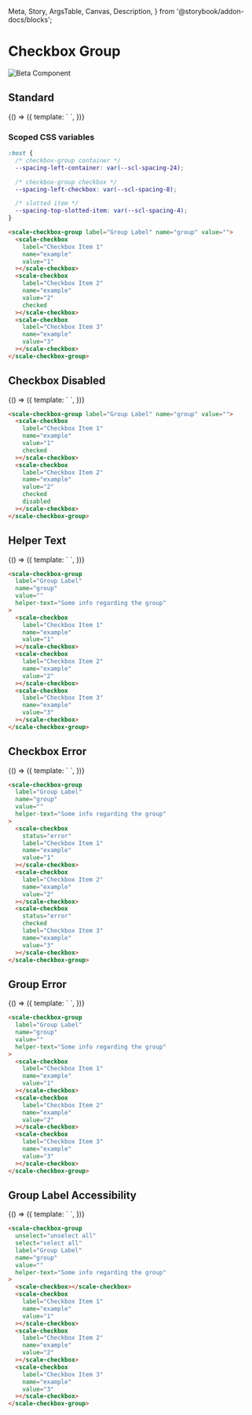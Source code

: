   Meta,
  Story,
  ArgsTable,
  Canvas,
  Description,
} from '@storybook/addon-docs/blocks';

<Meta
  title="Beta Components/Checkbox Group"
  component={ScaleCheckboxGroup}
  argTypes={{}}
/>

<div
  style={{
    display: 'inline-flex',
    alignItems: 'center',
    justifyContent: 'space-between',
    width: '100%',
  }}
>
  <h1>Checkbox Group</h1>
  <img src="assets/beta.png" alt="Beta Component" />
</div>

## Standard

<Canvas withSource="none">
  <Story name="Standard" args={{}}>
    {() => ({
      template: `
        <scale-checkbox-group label="Group Label" name="group" value="">
          <scale-checkbox  label="Checkbox Item 1" name="example" value="1"></scale-checkbox>
          <scale-checkbox  label="Checkbox Item 2" name="example" value="2" checked></scale-checkbox>
          <scale-checkbox  label="Checkbox Item 3" name="example" value="3"></scale-checkbox>
        </scale-checkbox-group>
      `,
    })}
  </Story>
</Canvas>

<ArgsTable story="Standard" />

### Scoped CSS variables

```css
:host {
  /* checkbox-group container */
  --spacing-left-container: var(--scl-spacing-24);

  /* checkbox-group checkbox */
  --spacing-left-checkbox: var(--scl-spacing-8);

  /* slotted item */
  --spacing-top-slotted-item: var(--scl-spacing-4);
}
```

```html
<scale-checkbox-group label="Group Label" name="group" value="">
  <scale-checkbox
    label="Checkbox Item 1"
    name="example"
    value="1"
  ></scale-checkbox>
  <scale-checkbox
    label="Checkbox Item 2"
    name="example"
    value="2"
    checked
  ></scale-checkbox>
  <scale-checkbox
    label="Checkbox Item 3"
    name="example"
    value="3"
  ></scale-checkbox>
</scale-checkbox-group>
```

## Checkbox Disabled

<Canvas withSource="none">
  <Story name="Checkbox Disabled" args={{}}>
    {() => ({
      template: `
        <scale-checkbox-group label="Group Label" name="group" value="">
          <scale-checkbox label="Checkbox Item 1" name="example" value="1" checked></scale-checkbox>
          <scale-checkbox label="Checkbox Item 2" name="example" value="2" checked disabled></scale-checkbox>
        </scale-checkbox-group>
      `,
    })}
  </Story>
</Canvas>

```html
<scale-checkbox-group label="Group Label" name="group" value="">
  <scale-checkbox
    label="Checkbox Item 1"
    name="example"
    value="1"
    checked
  ></scale-checkbox>
  <scale-checkbox
    label="Checkbox Item 2"
    name="example"
    value="2"
    checked
    disabled
  ></scale-checkbox>
</scale-checkbox-group>
```

<!-- ## Group Disabled

<Canvas withSource="none">
  <Story name="Group Disabled" args={{}}>
    {() => ({
      template: `
        <scale-checkbox-group label="Group Label" name="group" value="" disabled>
          <scale-checkbox label="Checkbox Item 1" name="example" value="1"></scale-checkbox>
          <scale-checkbox label="Checkbox Item 2" name="example" value="2"></scale-checkbox>
          <scale-checkbox label="Checkbox Item 3" name="example" value="3"></scale-checkbox>
        </scale-checkbox-group>
      `,
    })}
  </Story>
</Canvas>

```html
<scale-checkbox-group label="Group Label" name="group" value="" disabled>
  <scale-checkbox
    label="Checkbox Item 1"
    name="example"
    value="1"
  ></scale-checkbox>
  <scale-checkbox
    label="Checkbox Item 2"
    name="example"
    value="2"
  ></scale-checkbox>
  <scale-checkbox
    label="Checkbox Item 3"
    name="example"
    value="3"
  ></scale-checkbox>
</scale-checkbox-group>
``` -->

## Helper Text

<Canvas withSource="none">
  <Story name="Helper Text" args={{}}>
    {() => ({
      template: `
        <scale-checkbox-group label="Group Label" name="group" value="" helper-text="Some info regarding the group">
          <scale-checkbox label="Checkbox Item 1" name="example" value="1"></scale-checkbox>
          <scale-checkbox label="Checkbox Item 2" name="example" value="2"></scale-checkbox>
          <scale-checkbox label="Checkbox Item 3" name="example" value="3"></scale-checkbox>
        </scale-checkbox-group>
      `,
    })}
  </Story>
</Canvas>

```html
<scale-checkbox-group
  label="Group Label"
  name="group"
  value=""
  helper-text="Some info regarding the group"
>
  <scale-checkbox
    label="Checkbox Item 1"
    name="example"
    value="1"
  ></scale-checkbox>
  <scale-checkbox
    label="Checkbox Item 2"
    name="example"
    value="2"
  ></scale-checkbox>
  <scale-checkbox
    label="Checkbox Item 3"
    name="example"
    value="3"
  ></scale-checkbox>
</scale-checkbox-group>
```

## Checkbox Error

<Canvas withSource="none">
  <Story name="Checkbox Error" args={{}}>
    {() => ({
      template: `
        <scale-checkbox-group label="Group Label" name="group" value="" helper-text="Some info regarding the group">
          <scale-checkbox status="error" label="Checkbox Item 1" name="example" value="1"></scale-checkbox>
          <scale-checkbox label="Checkbox Item 2" name="example" value="2"></scale-checkbox>
          <scale-checkbox status="error" checked label="Checkbox Item 3" name="example" value="3"></scale-checkbox>
        </scale-checkbox-group>
      `,
    })}
  </Story>
</Canvas>

```html
<scale-checkbox-group
  label="Group Label"
  name="group"
  value=""
  helper-text="Some info regarding the group"
>
  <scale-checkbox
    status="error"
    label="Checkbox Item 1"
    name="example"
    value="1"
  ></scale-checkbox>
  <scale-checkbox
    label="Checkbox Item 2"
    name="example"
    value="2"
  ></scale-checkbox>
  <scale-checkbox
    status="error"
    checked
    label="Checkbox Item 3"
    name="example"
    value="3"
  ></scale-checkbox>
</scale-checkbox-group>
```

## Group Error

<Canvas withSource="none">
  <Story name="Group Error" args={{}}>
    {() => ({
      template: `
        <scale-checkbox-group status="error" label="Group Label" name="group" value="" helper-text="Some error info regarding the group">
          <scale-checkbox label="Checkbox Item 1" name="example" value="1"></scale-checkbox>
          <scale-checkbox label="Checkbox Item 2" name="example" value="2"></scale-checkbox>
          <scale-checkbox label="Checkbox Item 3" name="example" value="3"></scale-checkbox>
        </scale-checkbox-group>
      `,
    })}
  </Story>
</Canvas>

```html
<scale-checkbox-group
  label="Group Label"
  name="group"
  value=""
  helper-text="Some info regarding the group"
>
  <scale-checkbox
    label="Checkbox Item 1"
    name="example"
    value="1"
  ></scale-checkbox>
  <scale-checkbox
    label="Checkbox Item 2"
    name="example"
    value="2"
  ></scale-checkbox>
  <scale-checkbox
    label="Checkbox Item 3"
    name="example"
    value="3"
  ></scale-checkbox>
</scale-checkbox-group>
```

## Group Label Accessibility

<Canvas withSource="none">
  <Story name="Accessibility" args={{}}>
    {() => ({
      template: `
        <scale-checkbox-group unselect="unselect all" select="select all" label="Group Label" name="group" value="">
          <scale-checkbox label="Checkbox Item 1" name="example" value="1"></scale-checkbox>
          <scale-checkbox label="Checkbox Item 2" name="example" value="2"></scale-checkbox>
          <scale-checkbox label="Checkbox Item 3" name="example" value="3"></scale-checkbox>
        </scale-checkbox-group>
      `,
    })}
  </Story>
</Canvas>

```html
<scale-checkbox-group
  unselect="unselect all"
  select="select all"
  label="Group Label"
  name="group"
  value=""
  helper-text="Some info regarding the group"
>
  <scale-checkbox></scale-checkbox>
  <scale-checkbox
    label="Checkbox Item 1"
    name="example"
    value="1"
  ></scale-checkbox>
  <scale-checkbox
    label="Checkbox Item 2"
    name="example"
    value="2"
  ></scale-checkbox>
  <scale-checkbox
    label="Checkbox Item 3"
    name="example"
    value="3"
  ></scale-checkbox>
</scale-checkbox-group>
```
